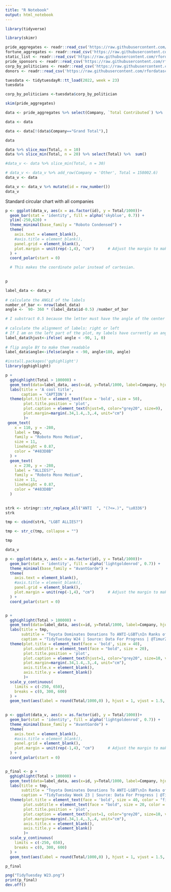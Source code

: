 ---
title: "R Notebook"
output: html_notebook
---



```{r}
library(tidyverse)
```

```{r}
library(skimr)
```


```{r}
pride_aggregates <- readr::read_csv('https://raw.githubusercontent.com/rfordatascience/tidytuesday/master/data/2022/2022-06-07/pride_aggregates.csv')
fortune_aggregates <- readr::read_csv('https://raw.githubusercontent.com/rfordatascience/tidytuesday/master/data/2022/2022-06-07/fortune_aggregates.csv')
static_list <- readr::read_csv('https://raw.githubusercontent.com/rfordatascience/tidytuesday/master/data/2022/2022-06-07/static_list.csv')
pride_sponsors <- readr::read_csv('https://raw.githubusercontent.com/rfordatascience/tidytuesday/master/data/2022/2022-06-07/pride_sponsors.csv')
corp_by_politicians <- readr::read_csv('https://raw.githubusercontent.com/rfordatascience/tidytuesday/master/data/2022/2022-06-07/corp_by_politicians.csv')
donors <- readr::read_csv('https://raw.githubusercontent.com/rfordatascience/tidytuesday/master/data/2022/2022-06-07/donors.csv')


```


```{r}
tuesdata <- tidytuesdayR::tt_load(2022, week = 23)
tuesdata
```


```{r}
corp_by_politicians <-tuesdata$corp_by_politician 
```


```{r paged.print=TRUE}
skim(pride_aggregates)
```


```{r}
data <- pride_aggregates %>% select(Company, `Total Contributed`) %>%  rename(Total = `Total Contributed`)

data <- data 

data <- data[!(data$Company=="Grand Total"),]

data
```

 
```{r}
data %>% slice_max(Total, n = 10)
data %>% slice_min(Total, n = 20) %>% select(Total) %>%  sum()
```
```{r}
#data_v <- data %>% slice_min(Total, n = 30)

# data_v <- data_v %>% add_row(Company = 'Other', Total = 158002.6)
data_v <- data

data_v <- data_v %>% mutate(id = row_number()) 
data_v

```


Standard circular chart with all companies
```{r fig.height=10, fig.width=10}
p <- ggplot(data_v, aes(x = as.factor(id), y = Total/1000))+
  geom_bar(stat = 'identity', fill = alpha('skyblue', 0.7)) + 
  ylim(-250,620) +
  theme_minimal(base_family = "Roboto Condensed") +
  theme(
    axis.text = element_blank(),
    #axis.title = element_blank(),
    panel.grid = element_blank(),
    plot.margin = unit(rep(-1,4), "cm")      # Adjust the margin to make in sort labels are not truncated!
  ) +
  coord_polar(start = 0)

  # This makes the coordinate polar instead of cartesian.
  

p
```


```{r}
label_data <- data_v
 
# calculate the ANGLE of the labels
number_of_bar <- nrow(label_data)
angle <-  90- 360 * (label_data$id-0.5) /number_of_bar     

# I substract 0.5 because the letter must have the angle of the center of the bars. Not extreme right(1) or extreme left (0)
 
# calculate the alignment of labels: right or left
# If I am on the left part of the plot, my labels have currently an angle < -90
label_data$hjust<-ifelse( angle < -90, 1, 0)
 
# flip angle BY to make them readable
label_data$angle<-ifelse(angle < -90, angle+180, angle)
```

```{r}
#install.packages('gghighlight')
library(gghighlight)
```

```{r fig.height=12, fig.width=12}
p + 
  gghighlight(Total > 100000) + 
  geom_text(data=label_data, aes(x=id, y=Total/1000, label=Company, hjust=hjust), color="black",  fontface="bold", alpha=0.6, size=5, angle= label_data$angle, inherit.aes = FALSE, family = 'Roboto Condensed') +
  labs(title = 'A cool title',
       caption = 'CAPTION') +
  theme(plot.title = element_text(face = 'bold', size = 50),
        plot.title.position = 'plot',
        plot.caption = element_text(hjust=0, color="grey20", size=9),
        plot.margin=margin(.34,1.4,.3,.4, unit="cm") 
        )+
 geom_text(
    x = 110, y = -280,
    label = tmp,
    family = "Roboto Mono Medium",
    size = 11,
    lineheight = 0.87,
    color = "#483D8B"
  ) +
  geom_text(
    x = 230, y = -280,
    label = "ALLIES?",
    family = "Roboto Mono Medium",
    size = 11,
    lineheight = 0.87,
    color = "#483D8B"
  )
  
```



```{r}
strk <- stringr::str_replace_all("ANTI  ", "(?<=.)", "\u0336")
strk
```

```{r}
tmp <- cbind(strk, "LGBT ALLIES?")

tmp <- str_c(tmp, collapse = "")

tmp
```

```{r}
data_v
```



```{r fig.height=10, fig.width=10}
p <- ggplot(data_v, aes(x = as.factor(id), y = Total/1000))+
  geom_bar(stat = 'identity', fill = alpha('lightgoldenrod', 0.7)) + 
  theme_minimal(base_family = "AvantGarde") +
  theme(
    axis.text = element_blank(),
    #axis.title = element_blank(),
    panel.grid = element_blank(),
    plot.margin = unit(rep(-1,4), "cm")      # Adjust the margin to make in sort labels are not truncated!
  ) +
  coord_polar(start = 0)


p + 
  gghighlight(Total > 100000) + 
  geom_text(data=label_data, aes(x=id, y=Total/1000, label=Company, hjust=hjust), color="navy",  fontface="bold", alpha=0.6, size=5, angle= label_data$angle, inherit.aes = FALSE, family = 'Roboto Condensed') +
  labs(title = tmp,
       subtitle = "Toyota Dominates Donations To ANTI-LGBT\nIn Ranks of Pride Supporters. kUSD",
       caption = "TidyTuesday W24 | Source: Data For Progress | @TimurZolkin") +
  theme(plot.title = element_text(face = 'bold', size = 40),
        plot.subtitle = element_text(face = "bold", size = 20),
        plot.title.position = 'plot',
        plot.caption = element_text(hjust=1, color="grey20", size=10, vjust = 20),
        plot.margin=margin(.34,1.4,.3,.4, unit="cm"),
        axis.title.x = element_blank(),
        axis.title.y = element_blank()
        )+
  scale_y_continuous(
    limits = c(-250, 650),
    breaks = c(0, 300, 600)
  ) +
  geom_text(aes(label = round(Total/1000,0) ), hjust = 1, vjust = 1.5, nudge_x = .2, size = 4, colour = "black",fontface = "bold" )
  
```

```{r fig.height=10, fig.width=10}
p <- ggplot(data_v, aes(x = as.factor(id), y = Total/1000))+
  geom_bar(stat = 'identity', fill = alpha('lightgoldenrod', 0.7)) + 
  theme_minimal(base_family = "AvantGarde") +
  theme(
    axis.text = element_blank(),
    #axis.title = element_blank(),
    panel.grid = element_blank(),
    plot.margin = unit(rep(-1,4), "cm")      # Adjust the margin to make in sort labels are not truncated!
  ) +
  coord_polar(start = 0)


p_final <- p + 
  gghighlight(Total > 100000) + 
  geom_text(data=label_data, aes(x=id, y=Total/1000, label=Company, hjust=hjust), color="darkorchid4",  fontface="bold", alpha=0.6, size=5, angle= label_data$angle, inherit.aes = FALSE, family = 'Roboto Condensed') +
  labs(title = tmp,
       subtitle = "Toyota Dominates Donations To ANTI-LGBT\nIn Ranks of Pride Supporters\n(KUSD)",
       caption = "TidyTuesday Week 23 | Source: Data For Progress | @TimurZolkin") +
  theme(plot.title = element_text(face = 'bold', size = 40, color = "firebrick"),
        plot.subtitle = element_text(face = "bold", size = 20, color = "grey20"),
        plot.title.position = 'plot',
        plot.caption = element_text(hjust=1, color="grey20", size=10, vjust = 20),
        plot.margin=margin(.34,1.4,.3,.4, unit="cm"),
        axis.title.x = element_blank(),
        axis.title.y = element_blank()
        )+
  scale_y_continuous(
    limits = c(-250, 650),
    breaks = c(0, 300, 600)
  ) +
  geom_text(aes(label = round(Total/1000,0) ), hjust = 1, vjust = 1.5, nudge_x = .2, size = 4, colour = "black",fontface = "bold" )

p_final
```


```{r fig.height=10, fig.width=10}
png("TidyTuesday W23.png")
print(p_final)
dev.off()
```

```{r}

```

```{r}

```


```{r}

```

```{r}

```

```{r}

```


```{r}

```

```{r}

```

```{r}

```


```{r}

```

```{r}

```

```{r}

```


```{r}

```

```{r}

```

```{r}

```